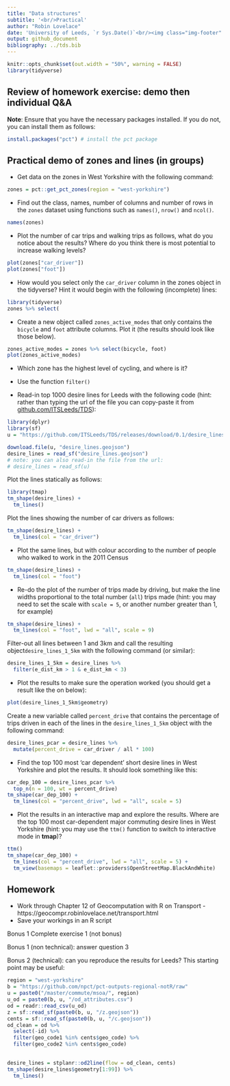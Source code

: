 ```yaml
---
title: "Data structures"
subtitle: '<br/>Practical'
author: "Robin Lovelace"
date: 'University of Leeds, `r Sys.Date()`<br/><img class="img-footer" alt="" src="https://comms.leeds.ac.uk/wp-content/themes/toolkit-wordpress-theme/img/logo.png">'
output: github_document
bibliography: ../tds.bib
---
```


```r
knitr::opts_chunk$set(out.width = "50%", warning = FALSE)
library(tidyverse)
```

## Review of homework exercise: demo then individual Q&A

**Note**: Ensure that you have the necessary packages installed.
If you do not, you can install them as follows:

```r
install.packages("pct") # install the pct package
```




## Practical demo of zones and lines (in groups)

- Get data on the zones in West Yorkshire with the following command:

```r
zones = pct::get_pct_zones(region = "west-yorkshire")
```

- Find out the class, names, number of columns and number of rows in the  `zones` dataset using functions such as `names()`, `nrow()` and `ncol()`.

```r
names(zones)
```

- Plot the number of car trips and walking trips as follows, what do you notice about the results? Where do you think there is most potential to increase walking levels?

```r
plot(zones["car_driver"])
plot(zones["foot"])
```

- How would you select only the `car_driver` column in the zones object in the tidyverse? Hint it would begin with the following (incomplete) lines:

```r
library(tidyverse)
zones %>% select(
```

- Create a new object called `zones_active_modes` that only contains the `bicycle` and `foot` attribute columns. Plot it (the results should look like those below).

```r
zones_active_modes = zones %>% select(bicycle, foot)
plot(zones_active_modes)
```

- Which zone has the highest level of cycling, and where is it?

- Use the function `filter()`



- Read-in top 1000 desire lines for Leeds with the following code (hint: rather than typing the url of the file you can copy-paste it from [github.com/ITSLeeds/TDS](https://github.com/ITSLeeds/TDS)):

```r
library(dplyr)
library(sf)
u = "https://github.com/ITSLeeds/TDS/releases/download/0.1/desire_lines.geojson"

download.file(u, "desire_lines.geojson")
desire_lines = read_sf("desire_lines.geojson")
# note: you can also read-in the file from the url:
# desire_lines = read_sf(u)
```

Plot the lines statically as follows:

```r
library(tmap)
tm_shape(desire_lines) +
  tm_lines()
```

Plot the lines showing the number of car drivers as follows:

```r
tm_shape(desire_lines) +
  tm_lines(col = "car_driver")
```

- Plot the same lines, but with colour according to the number of people who walked to work in the 2011 Census

```r
tm_shape(desire_lines) +
  tm_lines(col = "foot")
```

- Re-do the plot of the number of trips made by driving, but make the line widths proportional to the total number (`all`) trips made (hint: you may need to set the scale with `scale = 5`, or another number greater than 1, for example)

```r
tm_shape(desire_lines) +
  tm_lines(col = "foot", lwd = "all", scale = 9)
```

Filter-out all lines between 1 and 3km and call the resulting object`desire_lines_1_5km` with the following command (or similar):

```r
desire_lines_1_5km = desire_lines %>% 
  filter(e_dist_km > 1 & e_dist_km < 3)
```

- Plot the results to make sure the operation worked (you should get a result like the on below):

```r
plot(desire_lines_1_5km$geometry)
```

Create a new variable called `percent_drive` that contains the percentage of trips driven in each of the lines in the `desire_lines_1_5km` object with the following command:

```r
desire_lines_pcar = desire_lines %>% 
  mutate(percent_drive = car_driver / all * 100)
```

- Find the top 100 most 'car dependent' short desire lines in West Yorkshire and plot the results. It should look something like this:

```r
car_dep_100 = desire_lines_pcar %>% 
  top_n(n = 100, wt = percent_drive)
tm_shape(car_dep_100) +
  tm_lines(col = "percent_drive", lwd = "all", scale = 5)
```

- Plot the results in an interactive map and explore the results. Where are the top 100 most car-dependent major commuting desire lines in West Yorkshire (hint: you may use the `ttm()` function to switch to interactive mode in **tmap**)?


```r
ttm()
tm_shape(car_dep_100) +
  tm_lines(col = "percent_drive", lwd = "all", scale = 5) +
  tm_view(basemaps = leaflet::providers$OpenStreetMap.BlackAndWhite)
```

## Homework

- Work through Chapter 12 of Geocomputation with R on Transport - https://geocompr.robinlovelace.net/transport.html
- Save your workings in an R script

Bonus 1 Complete exercise 1 (not bonus)

Bonus 1 (non technical): answer question 3

Bonus 2 (technical): can you reproduce the results for Leeds? This starting point may be useful:


```r
region = "west-yorkshire"
b = "https://github.com/npct/pct-outputs-regional-notR/raw"
u = paste0("/master/commute/msoa/", region)
u_od = paste0(b, u, "/od_attributes.csv")
od = readr::read_csv(u_od)
z = sf::read_sf(paste0(b, u, "/z.geojson"))
cents = sf::read_sf(paste0(b, u, "/c.geojson"))
od_clean = od %>% 
  select(-id) %>% 
  filter(geo_code1 %in% cents$geo_code) %>% 
  filter(geo_code2 %in% cents$geo_code) 

  
desire_lines = stplanr::od2line(flow = od_clean, cents)
tm_shape(desire_lines$geometry[1:99]) %>% 
  tm_lines()
```


